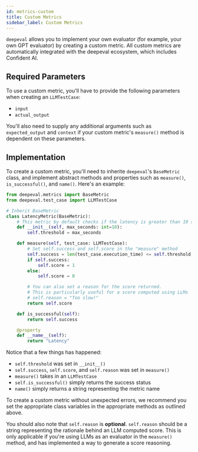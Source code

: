 ```yaml
---
id: metrics-custom
title: Custom Metrics
sidebar_label: Custom Metrics
---
```


`deepeval` allows you to implement your own evaluator (for example, your own GPT evaluator) by creating a custom metric. All custom metrics are automatically integrated with the deepeval ecosystem, which includes Confident AI.

## Required Parameters

To use a custom metric, you'll have to provide the following parameters when creating an `LLMTestCase`:

- `input`
- `actual_output`

You'll also need to supply any additional arguments such as `expected_output` and `context` if your custom metric's `measure()` method is dependent on these parameters.

## Implementation

To create a custom metric, you'll need to inherite `deepeval`'s `BaseMetric` class, and implement abstract methods and properties such as `measure()`, `is_successful()`, and `name()`. Here's an example:

```python
from deepeval.metrics import BaseMetric
from deepeval.test_case import LLMTestCase

# Inherit BaseMetric
class LatencyMetric(BaseMetric):
    # This metric by default checks if the latency is greater than 10 seconds
    def __init__(self, max_seconds: int=10):
        self.threshold = max_seconds

    def measure(self, test_case: LLMTestCase):
        # Set self.success and self.score in the "measure" method
        self.success = len(test_case.execution_time) <= self.threshold
        if self.success:
            self.score = 1
        else:
            self.score = 0

        # You can also set a reason for the score returned.
        # This is particularly useful for a score computed using LLMs
        # self.reason = "Too slow!"
        return self.score

    def is_successful(self):
        return self.success

    @property
    def __name__(self):
        return "Latency"
```

Notice that a few things has happened:

- `self.threshold` was set in `__init__()`
- `self.success`, `self.score`, and `self.reason` was set in `measure()`
- `measure()` takes in an `LLMTestCase`
- `self.is_successful()` simply returns the success status
- `name()` simply returns a string representing the metric name

To create a custom metric without unexpected errors, we recommend you set the appropriate class variables in the appropriate methods as outlined above.

You should also note that `self.reason` is **optional**. `self.reason` should be a string representing the rationale behind an LLM computed score. This is only applicable if you're using LLMs as an evaluator in the `measure()` method, and has implemented a way to generate a score reasoning.
